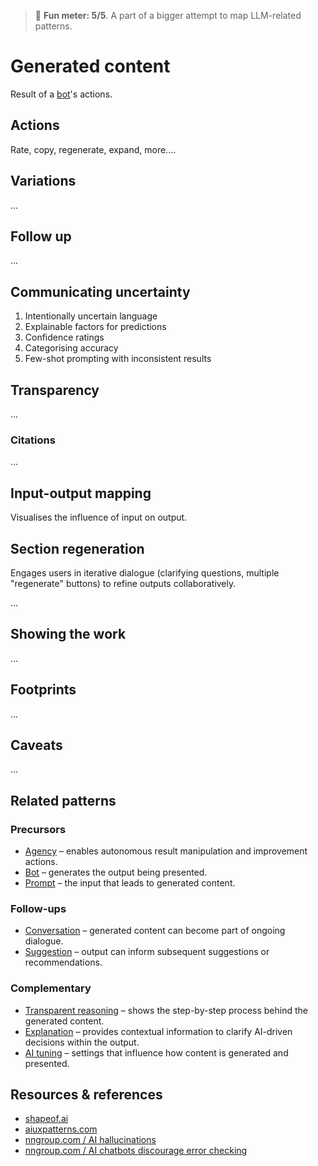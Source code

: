
<Meta of={GeneratedContentStories} />

> 🙂 **Fun meter: 5/5**. A part of a bigger attempt to map LLM-related patterns.

# Generated content

Result of a [bot](../?path=/docs/patterns-intelligence-bot--docs)'s actions.

## Actions

Rate, copy, regenerate, expand, more....

## Variations

...

## Follow up

...

## Communicating uncertainty

1. Intentionally uncertain language
2. Explainable factors for predictions
3. Confidence ratings
4. Categorising accuracy
5. Few-shot prompting with inconsistent results

<Story of={GeneratedContentStories.Confidence} />

## Transparency

...

### Citations

...

## Input-output mapping

Visualises the influence of input on output.

<Story of={GeneratedContentStories.InputOutputMapping} />


## Section regeneration

Engages users in iterative dialogue (clarifying questions, multiple "regenerate" buttons) to refine outputs collaboratively.

...

## Showing the work

...

## Footprints

...

## Caveats

...

## Related patterns

### Precursors

- [Agency](../?path=/docs/foundations-agency--docs) – enables autonomous result manipulation and improvement actions.
- [Bot](../?path=/docs/patterns-intelligence-bot--docs) – generates the output being presented.
- [Prompt](../?path=/docs/patterns-prompt--docs) – the input that leads to generated content.

### Follow-ups

- [Conversation](../?path=/docs/patterns-interaction-conversation--docs) – generated content can become part of ongoing dialogue.
- [Suggestion](../?path=/docs/patterns-suggestion--docs) – output can inform subsequent suggestions or recommendations.

### Complementary

- [Transparent reasoning](../?path=/docs/patterns-transparent-reasoning--docs) – shows the step-by-step process behind the generated content.
- [Explanation](../?path=/docs/patterns-explanation--docs) – provides contextual information to clarify AI-driven decisions within the output.
- [AI tuning](../?path=/docs/patterns-intelligence-ai-tuning--docs) – settings that influence how content is generated and presented.

## Resources & references

- [shapeof.ai](https://www.shapeof.ai/)
- [aiuxpatterns.com](https://aiuxpatterns.com/)
- [nngroup.com / AI hallucinations](https://www.nngroup.com/articles/ai-hallucinations/)
- [nngroup.com / AI chatbots discourage error checking](https://www.nngroup.com/articles/ai-chatbots-discourage-error-checking/)